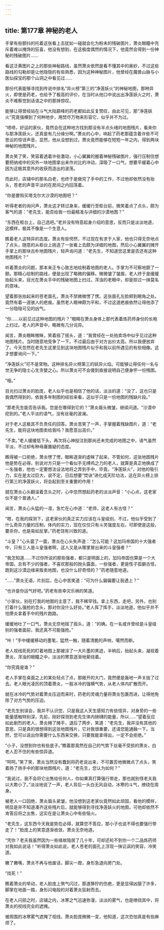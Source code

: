 ```yaml
---
---
---
```

title: 第177章 神秘的老人
---



手掌有些颤抖的托着这张看上去犹如一碰就会化为粉末的残破图片，萧炎眼瞳中充斥着难以掩饰的狂喜，他没有想到，在这极度偶然的情况下，他竟然会得到一份神秘的残破图片……

看这泛黄图片之上的那些神秘路线，虽然萧炎依然是看不懂其中的奥妙，不过这些路线的勾勒却是让他隐隐的有些熟悉，因为这种神秘图片，他曾经在魔兽山脉与小医仙探宝的那个山洞之中看见过……

那份代表能够寻找到传说中排名“异火榜”第三的“净莲妖火”的神秘地图，那种异火，即使是药老，也给予了极高的评价，在当时从他口中说出出净莲妖火之时，萧炎不难察觉到话语之中的那抹惊叹。

能够让得曾经站在斗气大陆巅峰的药老都如此反复赞叹，由此可见，那“净莲妖火”究竟强横到了何种地步，用焚尽万物来形容它，似乎并不为过。

“啧啧，好运的家伙，竟然会在这种地方找到那没有半点头绪的地图残片，看来你与那净莲妖火，还真是有几分缘分啊。”萧炎的心中，响起了药老那蕴含着许些不可思议的惊讶声音，显然，他从没想到过，萧炎竟然能够在短短一年之内，得到两块神秘的地图残片。

萧炎笑了笑，笑容着透着许些激动，小心翼翼的握着神秘残破图片，强行压制住想要把纳戒中的另外一块地图拿出来作对比的冲动，深吸了一口气，想要平缓着心中因为这极其意外的收获而造出的波荡。

而此时，店铺中的那名白老，也终于是做完了手中的工作，不过他却依然没有抬头，苍老的声音平淡的在房间之内回荡着。

“你是要购买塔戈尔大沙漠的地图吧？”

听得老者的询问声，萧炎这才转过身来，缓缓行至柜台前，微笑着点了点头，颇为客气的道：“老先生，能否给我一份最精准与详细的沙漠地图？”

“东西在柜台上，自己选吧。”老并没有特意起身介绍的意思，反而只是淡淡地道，这模样，极其不像是一个生意人。

瞧着老人这特异的态度。萧炎有些愕然，不过现在有求于人家，他也只得无奈地点了点头，随意的从柜台上挑选了一张看上去颇为详细的地图，然后小心翼翼的摊开手掌上的那块古朴地图残片，轻声询问道：“老先生，不知道您这里是否还有这种地图残片？”

听着萧炎的问题，那本来正专心致志地绘制着地图的老人。手掌为不可察地颤了一颤。那精心绘制的路线，便是出现了略微的偏移。微微皱了皱眉，老人终于是缓缓抬起头来，目光在萧炎手中的残破地图上扫过。浑浊的老眼中，却是掠过一抹莫名的意味。

望着那张抬起来的苍老面孔，萧炎不禁微微愣了愣。这张面孔左脸颊到眼角之处。竟然有着一道骇人的疤痕。虽然老人眼神颇为平和，不过这道疤痕依然让得他添了一分隐隐可见的凶气。

“你……以前见过这种地图的残片？”眼睛在萧炎身体上那代表着炼药师身份的长袍上扫过。老人的声音中，略微有几分诧异。

闻言，萧炎眼眸微眯，笑着摇了摇头，道：“我曾经在一处拍卖场中似乎见过这种地图残片。当时随意地竞争了一下。不过最后由于对方出价太高。所以我便放弃了。今天忽然在老先生这里见到这块地图残片似乎和我以前所遇见的有些相像。这才想要询问一下。”

“净莲妖火”可不是常物。这种排名异火榜第三的妖异火焰。可能够让得任何一名与世无争的隐士心生贪婪之心。所以萧炎可不会傻到直接说明自己便身怀一份残图。

“哦。”

目光扫过萧炎的脸庞，老人似乎也是相信了他的话，淡淡的道：“没了，这也只是我偶然得到的，依我多年制图的经验来看，这似乎只是一份地图的残缺片段。”

“那老先生能否告诉我。您是在哪得到它的？”萧炎眉头微皱，继续问道。“沙漠中挖到的。”老人平淡的语气，没有丝毫的波澜。

对于老人这极其不负责任的回答。萧炎苦笑了一声，手掌握着残缺图片，道：“老先生，能将这块地图卖给我吗？我愿意出高价。”

“不卖。”老人缓缓低下头，再次将心神投注到那尚还未完成的地图之中，语气虽然平淡，不过却有种毋庸置疑的态度。

瞧得被一口拒绝，萧炎愣了愣，眼眸逐渐的虚眯了起来，不管如何，这张地图残片他是势在必得，别说对方只是一个看似手无缚鸡之力的老人，就算是真正地换成了一名强者，他也一定要想法设法地将之弄到手中，毕竟，“净莲妖火”，对他的吸引力，实在是太过巨大，说不定，日后想要“焚诀”进化成天阶功法，这在异火榜上排行第三的净莲妖火，将会起到至关重要的作用！

就在萧炎心头翻滚着念头之时，心中忽然想起药老的淡淡声音：“小心点，这老家伙不是个普通人。”

闻言，萧炎心头猛的一凛，急忙在心中道：“老师，这老人有古怪？”

“嗯，在我的探测下，这老家伙的真正实力应该在斗皇级别，不过，他似乎受到了什么奇异力量的压制，体内的实力，现在仅仅只有斗灵强度左右，可即使是这般，要杀你，也是易如反掌。”药老饶有兴致的道。

“斗皇？”心头震了一震，萧炎在心头失声道：“怎么可能？这加玛帝国的十大强者中，只有三人是斗皇强者啊，这人又是从哪里冒出来的斗皇强者？”

“我怎知道……不过你所说的那些强者，都只是明面上的，加玛帝国也算是一个大帝国，总有不少的强者，不喜欢那般的抛头露面，一些强者，更是性子孤僻古怪，跑到这沙漠边缘来贩卖地图，也没什么好奇怪的？”药老随意地道。

“……”萧炎无语，片刻后，在心中苦笑道：“可为什么偏偏要让我遇上？”

“也许是你运气好吧。”药老有些幸灾乐祸的笑道。

“小家伙，别在打我的地图的主意了，我不稀罕钱。拿上东西，走吧，另外，也别打着什么强抢的念头，那对你没什么好处。”老人挥了挥手，淡淡地道，他似乎并不怕萧炎拿着手中的残片跑路。

缓缓地吐了一口气，萧炎无奈地摇了摇头，道：“的确。在一名或许曾经是斗皇级别的强者面前，我还真不可能强抢。”

“咔！”手中缓缓移动的墨笔，猛然一触，随着清脆的声响，噶然而断。

老人视线死死的盯着地图上那被涂了一大片墨的黑迹，半晌后，抬起头来，凝视着萧炎，浑浊的眼瞳之中，淡淡的寒意逐渐地萦绕着。

“你究竟是谁？”

老人手掌在桌面之上的某处轻点了点，那敞开的大门，竟然便是轰地一声关拢了过去。老人眼光凌厉的顶着萧炎，一股冰冷的强横气势，从老人体内扩散而开。

就在冰冷的气势对着萧炎压迫而来时，药老的灵魂力量将萧炎包裹而进，让得他免除了对方气势的压迫。

“老先生别误会，我并不认识您，只是我这人天生感知力有些怪异，对身旁的一些能量感触特别深，先前，刚好探测到老先生体内磅礴的能量，所以……”望着反应如此剧烈的老人，萧炎摊了摊手，退后了两步，笑道：“老先生，我并没有其他的意思，只是真的很想得到这张地图残片，它对我很重要，还请您能通融一下。当然，您可以说出你需要什么东西来交换，只要我能拿得出，一定不会拒绝。”

“小子，没想到你也有些底子。”瞧着那竟然在自己的气势下丝毫不受损的萧炎，白老人忍不住的有些惊异道。

“呵呵。”笑了笑，萧炎当然没有蠢到将药老说出来，不可置否地微微点了点头，笑着扬了扬手中的那块地图残片，道：“老先生，您认为如何？”

“我说过，我不会将它出售给任何人，你如果真打算强行带走，那也就别怪老夫我以大欺小了。”淡淡地说了一声，老人背后一头白无风自动，冰寒的斗气，缭绕在周身。

被老人一口回绝，萧炎眉头紧皱，他没想到这老家伙竟然如此顽固，看他的模样，明显是并不知道凑齐这些残片后，就能够得到寻找净莲妖火的地图，可他却依然不肯答应将之出售，这实在是让萧炎心中有些恼火。

“老先生，这东西今天我是势在必得，就算您不答应，那小子也说不得也要强行带走了！”脸庞上的笑意逐渐收敛，萧炎无奈地道。

“凭你？老夫我虽然因为一些缘故隐居了几十年，可却还轮不到你一个二品炼药师对我如此说话！”听得萧炎如此说，老人苍老的面孔上浮现一抹讥讽的笑容，冷笑道。

撇了撇嘴，萧炎不再与他废话，脚尖一蹬，身形急退向房门处。

“找死！”

瞧着萧炎的举动，老人脸庞上煞气闪过，那道狰狞的伤疤，更是显得凶狠了许多，脚掌在地面一踏，身形闪电般的对着萧炎狂射而去。

在老人闪掠之时，店铺之内，冰寒之气迅速弥漫，淡淡的雾气，也是缭绕其中，将萧炎的视线完全的遮掩。

被周围的冰寒雾气遮掩了视线，萧炎脸庞微微一变，他知道，这次恐怕真是有些麻烦了。
